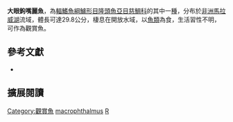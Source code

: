{{Speciesbox
| name = 大眼鉤嘴麗魚
| status = LC
| status_system= IUCN3.1
| image = 
| image_width = 260px
| image_caption = 
| genus = Rhamphochromis
| species = macrophthalmus
| authority = {{le|查爾斯·塔特·里根|Charles Tate Regan|Regan}}, 1922
| synonyms = 
}}
'''大眼鉤嘴麗魚'''，為[[輻鰭魚綱|輻鰭魚綱]][[鱸形目|鱸形目]][[隆頭魚亞目|隆頭魚亞目]][[慈鯛科|慈鯛科]]的其中一[[種|種]]，分布於[[非洲|非洲]][[馬拉威湖|馬拉威湖]]流域，體長可達29.8公分，棲息在開放水域，以[[魚類|魚類]]為食，生活習性不明，可作為觀賞魚。

== 參考文獻 ==
*{{FishBase_species|genus=Rhamphochromis|species=macrophthalmus |year=2013|month=5}}
== 擴展閱讀 ==
{{refbegin}}
{{wikispecies-inline|Rhamphochromis macrophthalmus|大眼鉤嘴麗魚}}
{{refend}}
{{Taxonbar|from=Q3317564}}

[[Category:觀賞魚|Category:觀賞魚]]
[[Category:鉤嘴麗魚屬|macrophthalmus]]
[[Category:1922年描述的魚類|R]]

{{鱸形目小作品}}